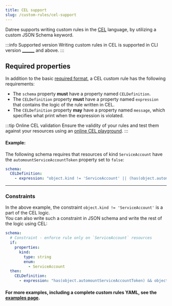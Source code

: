 ```yaml
---
title: CEL support
slug: /custom-rules/cel-support
---
```


Datree supports writing custom rules in the [CEL](https://github.com/google/cel-spec) language, by utilizing a custom JSON Schema keyword.

:::info Supported version
Writing custom rules in CEL is supported in CLI version [______](https://github.com/datreeio/datree/releases/tag/______) and above.
:::

## Required properties

In addition to the basic [required format](/custom-rules/custom-rules-overview#rule-format), a CEL custom rule has the following requirements:

- The `schema` property **must** have a property named `CELDefinition`.
- The `CELDefinition` property **must** have a property named `expression` that contains the logic of the rule written in CEL.
- The `CELDefinition` property **may** have a property named `message`, which specifies what print when the expression is violated.

:::tip Online CEL validation
Ensure the validity of your rules and test them against your resources using an [online CEL playground](https://playcel.undistro.io/).
:::

#### Example:

The following schema requires that resources of kind `ServiceAccount` have the `automountServiceAccountToken` property set to `false`:  

```yaml
schema:
  CELDefinition:
    - expression: "object.kind != 'ServiceAccount' || (has(object.automountServiceAccountToken) && object.automountServiceAccountToken == false)"
```

---

### Constraints

In the above example, the constraint `object.kind != 'ServiceAccount'` is a part of the CEL logic.  
You can also write such a constraint in JSON schema and write the rest of the logic using CEL:

```yaml
schema:
  # Constraint - enforce rule only on `ServiceAccount` resources
  if:
    properties:
      kind:
        type: string
        enum:
          - ServiceAccount
  then:
    CELDefinition:
      - expression: "has(object.automountServiceAccountToken) && object.automountServiceAccountToken == false"
```

#### For more examples, including a complete custom rules YAML, see the [examples page](/custom-rules/examples).
